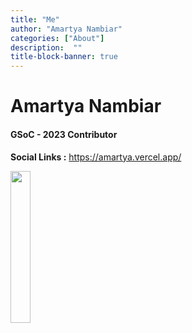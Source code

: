 ```yaml
---
title: "Me"
author: "Amartya Nambiar"
categories: ["About"]
description:  ""
title-block-banner: true
---
```


# Amartya Nambiar

<h4>GSoC - 2023 Contributor</h4>

::: {layout-ncol=3}
**Social Links :** [https://amartya.vercel.app/](https://amartya.vercel.app/)

[]()

![](images/my_pic.png){width=25%}
:::

